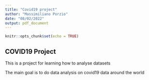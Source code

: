 ```yaml
---
title: "Covid19 project"
author: "Massimiliano Porzio"
date: "08/02/2022"
output: pdf_document
---
```


```r
knitr::opts_chunk$set(echo = TRUE)
```

## COVID19 Project

This is a project for learning how to analyse datasets

The main goal is to do data analysis on covid19 data around the world
